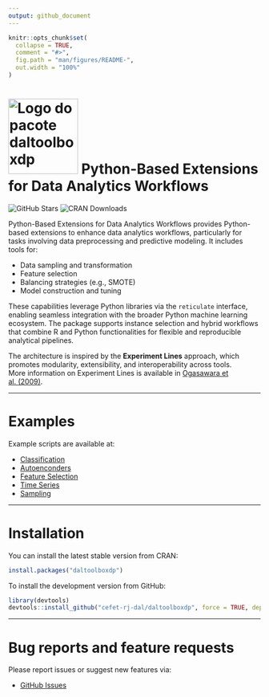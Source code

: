 ```yaml
---
output: github_document
---
```


<!-- README.md is generated from README.Rmd. Please edit that file -->

```r
knitr::opts_chunk$set(
  collapse = TRUE,
  comment = "#>",
  fig.path = "man/figures/README-",
  out.width = "100%"
)
```

# <img src='https://raw.githubusercontent.com/cefet-rj-dal/daltoolboxdp/master/inst/logo.png' alt='Logo do pacote daltoolboxdp' align='centre' height='150' width='139'/> Python-Based Extensions for Data Analytics Workflows

<!-- badges: start -->
![GitHub Stars](https://img.shields.io/github/stars/cefet-rj-dal/daltoolboxdp?logo=Github)
![CRAN Downloads](https://cranlogs.r-pkg.org/badges/daltoolboxdp)
<!-- badges: end -->

Python-Based Extensions for Data Analytics Workflows provides Python-based extensions to enhance data analytics workflows, particularly for tasks involving data preprocessing and predictive modeling. It includes tools for:

- Data sampling and transformation  
- Feature selection  
- Balancing strategies (e.g., SMOTE)  
- Model construction and tuning

These capabilities leverage Python libraries via the `reticulate` interface, enabling seamless integration with the broader Python machine learning ecosystem. The package supports instance selection and hybrid workflows that combine R and Python functionalities for flexible and reproducible analytical pipelines.

The architecture is inspired by the **Experiment Lines** approach, which promotes modularity, extensibility, and interoperability across tools.  
More information on Experiment Lines is available in [Ogasawara et al. (2009)](https://doi.org/10.1007/978-3-642-02279-1_20).

---

# Examples

Example scripts are available at:

- [Classification](https://github.com/cefet-rj-dal/daltoolboxdp/tree/main/examples/classification)
- [Autoenconders](https://github.com/cefet-rj-dal/daltoolboxdp/tree/main/examples/autoencoder)
- [Feature Selection](https://github.com/cefet-rj-dal/daltoolboxdp/tree/main/examples/feature-selection)
- [Time Series](https://github.com/cefet-rj-dal/daltoolboxdp/tree/main/examples/timeseries)
- [Sampling](https://github.com/cefet-rj-dal/daltoolboxdp/tree/main/examples/sampling)

---

# Installation

You can install the latest stable version from CRAN:

```r
install.packages("daltoolboxdp")
```

To install the development version from GitHub:

```r
library(devtools)
devtools::install_github("cefet-rj-dal/daltoolboxdp", force = TRUE, dependencies = FALSE, upgrade = "never")
```

---

# Bug reports and feature requests

Please report issues or suggest new features via:

- [GitHub Issues](https://github.com/cefet-rj-dal/daltoolboxdp/issues)
